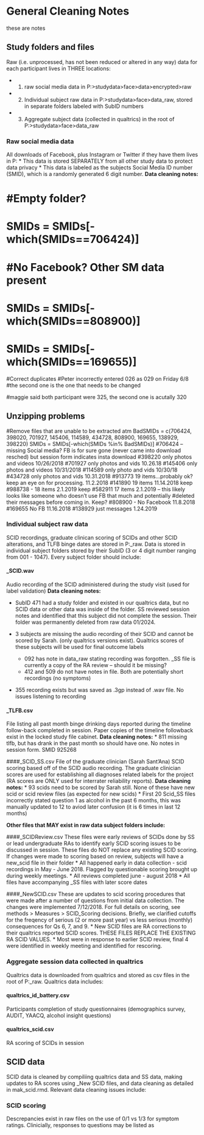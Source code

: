 # General Cleaning Notes
these are notes

## Study folders and files
Raw (i.e. unprocessed, has not been reduced or altered in any way) data for each participant lives in THREE locations: 
  
  * 1) raw social media data in P:>studydata>face>data>encrypted>raw
  * 2) Individual subject raw data in P:>studydata>face>data_raw, stored in separate folders labeled with SubID numbers
  * 3) Aggregate subject data (collected in qualtrics) in the root of P:>studydata>face>data_raw

### Raw social media data 
All downloads of Facebook, plus Instagram or Twitter if they have them lives in P:\studydata\face\data\encrypted\raw
* This data is stored SEPARATELY from all other study data to protect data privacy
* This data is labeled as the subjects Social Media ID number (SMID), which is a randomly generated 6 digit number.
**Data cleaning notes:**

# #Empty folder?
# SMIDs = SMIDs[-which(SMIDs==706424)]
# 
# #No Facebook? Other SM data present
# SMIDs = SMIDs[-which(SMIDs==808900)]
# SMIDs = SMIDs[-which(SMIDs==169655)]


#Correct duplicates
#Peter incorrectly entered 026 as 029 on Friday 6/8
#the second one is the one that needs to be changed

#maggie said both participant were 325, the second one is acutally 320


## Unzipping problems ###
#Remove files that are unable to be extracted atm
BadSMIDs = c(706424, 398020, 701927, 145406, 114589, 434728, 808900, 169655, 138929, 398220) 
SMIDs = SMIDs[-which(SMIDs %in% BadSMIDs)]
#706424 -- missing Social media?  FB is for sure gone (never came into download resched) but session form indicates insta download 
#398220 only photos and videos 10/26/2018
#701927 only photos and vids 10.26.18
#145406 only photos and videos 10/31/2018
#114589 only photo and vids 10/30/18
#434728 only photos and vids  10.31.2018
#913773 19 items...probably ok? keep an eye on for processing. 11.2.2018
#141890 19 items 11.14.2018 keep
#988738 - 18 items 2.1.2019 keep
#582911 17 items 2.1.2019 -- this likely looks like someone who doesn't use FB that much and potentially
#deleted their messages before coming in. Keep?
#808900 - No Facebook 11.8.2018
#169655 No FB 11.16.2018
#138929 just messages 1.24.2019


### Individual subject raw data
SCID recordings, graduate clinican scoring of SCIDs and other SCID alterations, and TLFB binge dates are stored in P:\studydata\face\data_raw. Data is stored in individual subject folders stored by their SubID (3 or 4 digit number ranging from 001 - 1047). Every subject folder should include:

#### _SCID.wav
Audio recording of the SCID administered during the study visit (used for label validation)
**Data cleaning notes:**  

* SubID 471 had a study folder and existed in our qualtrics data, but no SCID  data or other data  was inside of the folder.  SS  reviewed session notes and identified that this subject did not complete the session. Their folder was permanently deleted from raw data 01/2024.

* 3 subjects are missing the audio recording of their SCID and cannot be scored by Sarah. (only qualtrics versions exist). Qualtrics scores of these subjects will be used for final outcome labels
  * 092 has note in data_raw stating recording was forgotten.   _SS file is currently a copy of the RA review -- should it be missing?
  * 412 and 509 do not have notes in file. Both are potentially short recordings (no symptoms)
  
* 355 recording exists but was saved as .3gp instead of .wav file. No issues listening to recording
 
#### _TLFB.csv
File listing all past month binge drinking days reported during the timeline follow-back completed in session. Paper copies of the timeline followback exist in the locked study file cabinet.
**Data cleaning notes:**
 * 811 missing tlfb, but has drank in the past month so should have one. No notes in session form. SMID 925268


####_SCID_SS.csv
File of the graduate clinician (Sarah Sant'Ana) SCID scoring based off of the SCID audio recording. The graduate clinician scores are used for establishing all diagnoses related labels for the project (RA scores are ONLY used for interrater reliability reports).
**Data cleaning notes:**
* 93 scids need to be scored by Sarah still. None of these have new scid or scid review files (as expected for new scids)
* First 20 Scid_SS files incorrectly stated question 1 as alcohol in the past 6 months, this was manually updated to 12 to aviod later confusion (it is 6 times in last 12 months)

**Other files that MAY exist in raw data subject folders include:**

####_SCIDReview.csv
These files were early reviews of SCIDs done by SS or lead undergraduate RAs to identify early SCID scoring issues to be discussed in session. These files do NOT replace any existing SCID scoring. If changes were made to scoring based on review, subjects will have a new_scid file in their folder
* All happened early in data collection - scid recordings in May - June 2018. Flagged by questionable scoring brought up during weekly meetings. 
* All reviews completed june - august 2018
* All files have accompanying _SS files with later score dates

####_NewSCID.csv
These are updates to scid scoring procedures that were made after a number of questions from initial data collection. The changes were implemented 7/12/2018. For full details on scoring, see methods > Measures > SCID_Scoring decisions. Briefly, we clarified cutoffs for the freqency of serious (2 or more past year) vs less serious (monthly) consequences for Qs 6, 7, and 9.
* New SCID files are RA corrections to their qualtrics reported SCID scores. THESE FILES REPLACE THE EXISTING RA SCID VALUES.
* Most were in response to earlier SCID review, final 4 were identified in weekly meeting and identified for rescoring.

### Aggregate session data collected in qualtrics
Qualtrics data is downloaded from qualtrics and stored as csv files in the root of P:\studydata\face\data_raw. Qualtrics data includes:

#### qualtrics_id_battery.csv
Participants completion of study questionnaires (demographics survey, AUDIT, YAACQ, alcohol insight questions) 

#### qualtrics_scid.csv
RA scoring of SCIDs in session


## SCID data
SCID data is cleaned by compiliing qualtrics data and SS data, making updates to RA scores using _New SCID files, and data cleaning as detailed in mak_scid.rmd. Relevant data cleaning issues include:

### SCID scoring
Descrepancies exist in raw files on the use of 0/1 vs 1/3 for symptom ratings. Clinicially, responses to questions may be listed as 



